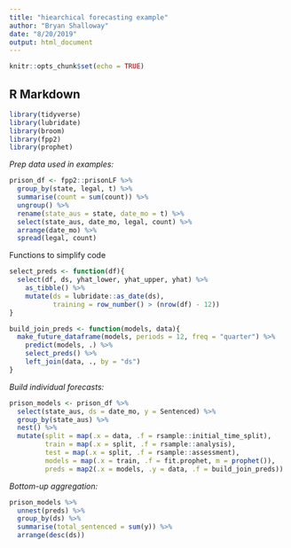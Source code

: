 ```yaml
---
title: "hiearchical forecasting example"
author: "Bryan Shalloway"
date: "8/20/2019"
output: html_document
---
```


```r
knitr::opts_chunk$set(echo = TRUE)
```

## R Markdown

```r
library(tidyverse)
library(lubridate)
library(broom)
library(fpp2)
library(prophet)
```

*Prep data used in examples:*
```r
prison_df <- fpp2::prisonLF %>% 
  group_by(state, legal, t) %>% 
  summarise(count = sum(count)) %>% 
  ungroup() %>% 
  rename(state_aus = state, date_mo = t) %>% 
  select(state_aus, date_mo, legal, count) %>% 
  arrange(date_mo) %>% 
  spread(legal, count)
```

Functions to simplify code
```r
select_preds <- function(df){
  select(df, ds, yhat_lower, yhat_upper, yhat) %>% 
    as_tibble() %>% 
    mutate(ds = lubridate::as_date(ds),
           training = row_number() > (nrow(df) - 12))
}

build_join_preds <- function(models, data){
  make_future_dataframe(models, periods = 12, freq = "quarter") %>% 
    predict(models, .) %>% 
    select_preds() %>% 
    left_join(data, ., by = "ds")
}

```

*Build individual forecasts:*
```r
prison_models <- prison_df %>% 
  select(state_aus, ds = date_mo, y = Sentenced) %>% 
  group_by(state_aus) %>% 
  nest() %>%
  mutate(split = map(.x = data, .f = rsample::initial_time_split),
         train = map(.x = split, .f = rsample::analysis),
         test = map(.x = split, .f = rsample::assessment),
         models = map(.x = train, .f = fit.prophet, m = prophet()),
         preds = map2(.x = models, .y = data, .f = build_join_preds))

```

*Bottom-up aggregation:*
```r
prison_models %>% 
  unnest(preds) %>% 
  group_by(ds) %>% 
  summarise(total_sentenced = sum(y)) %>% 
  arrange(desc(ds))



```

